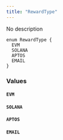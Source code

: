 ```yaml
---
title: "RewardType"
---
```


No description

```
enum RewardType {
  EVM
  SOLANA
  APTOS
  EMAIL
}

```

### Values[](#values "Direct link to heading")

#### `EVM`[](#evm "Direct link to heading")

#### `SOLANA`[](#solana "Direct link to heading")

#### `APTOS`[](#aptos "Direct link to heading")

#### `EMAIL`[](#email "Direct link to heading")